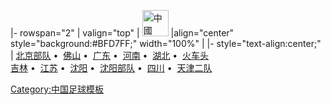<noinclude>{{fb start}}</noinclude>
{{fb inner start}}
|- rowspan="2"
| valign="top" | [[File:Flag of the People's Republic of China.svg|42px|中國]] 
|align="center" style="background:#BFD7FF;" width="100%" | {{Tnavbar-header|'''[[1991年中國足球甲B聯賽|1991年]][[中國足球甲B聯賽]]'''|甲B1991}}
{{fb inner end}}
{{fb inner start}} 
|- style="text-align:center;"
|
[[北京部队足球队|北京部队]]&nbsp;•&nbsp;
[[佛山佛斯弟足球俱乐部|佛山]]&nbsp;•&nbsp;
[[广东宏远足球俱樂部|广东]]&nbsp;•&nbsp;
[[河南建业足球俱樂部|河南]]&nbsp;•&nbsp;
[[湖北武汉职业足球俱樂部|湖北]]&nbsp;•&nbsp;
[[火车头足球俱樂部|火车头]]
<br>
[[延边足球俱乐部|吉林]]&nbsp;•&nbsp;
[[江苏舜天足球俱樂部|江苏]]&nbsp;•&nbsp;
[[长沙金德足球俱樂部|沈阳]]&nbsp;•&nbsp;
[[沈阳部队足球队|沈阳部队]]&nbsp;•&nbsp;
[[四川冠城足球俱樂部|四川]]&nbsp;•&nbsp;
[[天津万科足球俱樂部|天津二队]]
{{fb inner end}}<noinclude>
{{fb end}}
{{using fb}}
</noinclude>
<noinclude>[[Category:中国足球模板]]</noinclude>